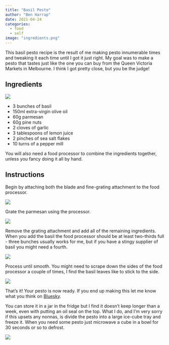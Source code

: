 ```yaml
---
title: "Basil Pesto"
author: "Ben Harrap"
date: 2021-04-24
categories: 
  - food
  - self
image: "ingredients.png"
---
```


This basil pesto recipe is the result of me making pesto innumerable times and tweaking it each time until I got it just right. My goal was to make a pesto that tastes just like the one you can buy from the Queen Victoria Markets in Melbourne. I think I got pretty close, but you be the judge!

## Ingredients

![](ingredients.png)

- 3 bunches of basil
- 150ml extra-virgin olive oil
- 60g parmesan
- 60g pine nuts
- 2 cloves of garlic
- 3 tablespoons of lemon juice
- 2 pinches of sea salt flakes
- 10 turns of a pepper mill

You will also need a food processor to combine the ingredients together, unless you fancy doing it all by hand.

## Instructions

Begin by attaching both the blade and fine-grating attachment to the food processor.

![](food-processor.png)

Grate the parmesan using the processor.

![](grated-parmesan.png)

Remove the grating attachment and add all of the remaining ingredients. When you add the basil the food processor should be at least two-thirds full - three bunches usually works for me, but if you have a stingy supplier of basil you might need a fourth.

![](ingredients-in-processor.png)

Process until smooth. You might need to scrape down the sides of the food processor a couple of times, I find the basil leaves like to stick to the side.

![](pesto-after.png)

That's it! Your pesto is now ready. If you end up making this let me know what you think on [Bluesky](https://bharrap.bsky.social){target="_blank"}.

You can store it in a jar in the fridge but I find it doesn't keep longer than a week, even with putting an oil seal on the top. What I do, and I'm very sorry if this upsets any nonnas, is divide the pesto into a large ice-cube tray and freeze it. When you need some pesto just microwave a cube in a bowl for 30 seconds or so to defrost.

![](pesto-cubes.png)